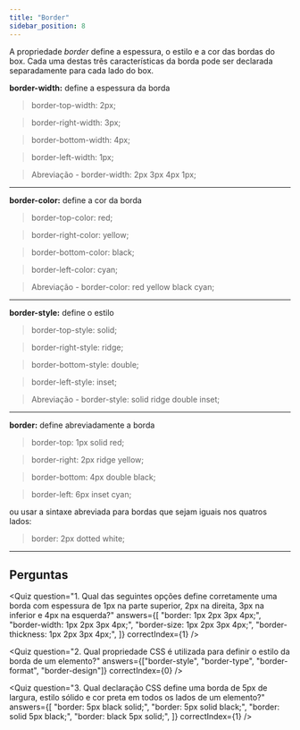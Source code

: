 ```yaml
---
title: "Border"
sidebar_position: 8
---
```


A propriedade _border_ define a espessura, o estilo e a cor das bordas do box. Cada uma destas três características da borda pode ser declarada separadamente para cada lado do box.

**border-width:** define a espessura da borda

> border-top-width: 2px;

> border-right-width: 3px;

> border-bottom-width: 4px;

> border-left-width: 1px;

> Abreviação - border-width: 2px 3px 4px 1рх;

---

**border-color:** define a cor da borda

> border-top-color: red;

> border-right-color: yellow;

> border-bottom-color: black;

> border-left-color: cyan;

> Abreviação - border-color: red yellow black cyan;

---

**border-style:** define o estilo

> border-top-style: solid;

> border-right-style: ridge;

> border-bottom-style: double;

> border-left-style: inset;

> Abreviação - border-style: solid ridge double inset;

---

**border:** define abreviadamente a borda

> border-top: 1px solid red;

> border-right: 2px ridge yellow;

> border-bottom: 4px double black;

> border-left: 6px inset cyan;

ou usar a sintaxe abreviada para bordas que sejam iguais nos quatros lados:

> border: 2px dotted white;

---


## Perguntas

<Quiz
  question="1. Qual das seguintes opções define corretamente uma borda com espessura de 1px na parte superior, 2px na direita, 3px na inferior e 4px na esquerda?"
  answers={[
    "border: 1px 2px 3px 4px;",
    "border-width: 1px 2px 3px 4px;",
    "border-size: 1px 2px 3px 4px;",
    "border-thickness: 1px 2px 3px 4px;",
  ]}
  correctIndex={1}
/>

<Quiz
  question="2. Qual propriedade CSS é utilizada para definir o estilo da borda de um elemento?"
  answers={["border-style", "border-type", "border-format", "border-design"]}
  correctIndex={0}
/>

<Quiz
  question="3. Qual declaração CSS define uma borda de 5px de largura, estilo sólido e cor preta em todos os lados de um elemento?"
  answers={[
    "border: 5px black solid;",
    "border: 5px solid black;",
    "border: solid 5px black;",
    "border: black 5px solid;",
  ]}
  correctIndex={1}
/>

